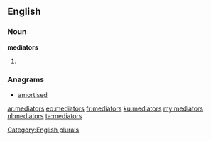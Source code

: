 ==English==

===Noun===
'''mediators'''

# {{plural of|mediator}}

===Anagrams===
* [[amortised#English|amortised]]

[[Category:English plurals]]

[[ar:mediators]]
[[eo:mediators]]
[[fr:mediators]]
[[ku:mediators]]
[[my:mediators]]
[[nl:mediators]]
[[ta:mediators]]